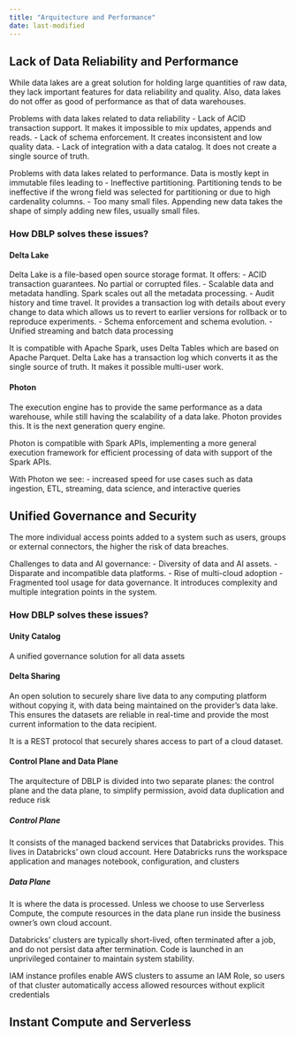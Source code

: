 ```yaml
---
title: "Arquitecture and Performance"
date: last-modified
---
```


## Lack of Data Reliability and Performance
While data lakes are a great solution for holding large quantities of raw data, they lack important features for data reliability and quality. Also, data lakes do not offer as good of performance as that of data warehouses.

Problems with data lakes related to data reliability
- Lack of ACID transaction support. It makes it impossible to mix updates, appends and reads.
- Lack of schema enforcement. It creates inconsistent and low quality data.
- Lack of integration with a data catalog. It does not create a single source of truth.

Problems with data lakes related to performance. Data is mostly kept in immutable files leading to
- Ineffective partitioning. Partitioning tends to be ineffective if the wrong field was selected for partitioning or due to high cardenality columns.
- Too many small files. Appending new data takes the shape of simply adding new files, usually small files.

### How DBLP solves these issues?

#### Delta Lake
Delta Lake is a file-based open source storage format. It offers:
- ACID transaction guarantees. No partial or corrupted files.
- Scalable data and metadata handling. Spark scales out all the metadata processing.
- Audit history and time travel. It provides a transaction log with details about every change to data which allows us to revert to earlier versions for rollback or to reproduce experiments.
- Schema enforcement and schema evolution. 
- Unified streaming and batch data processing

It is compatible with Apache Spark, uses Delta Tables which are based on Apache Parquet. Delta Lake has a transaction log which converts it as the single source of truth. It makes it possible multi-user work.

#### Photon
The execution engine has to provide the same performance as a data warehouse, while still having the scalability of a data lake. Photon provides this. It is the next generation query engine.

Photon is compatible with Spark APIs, implementing a more general execution framework for efficient processing of data with support of the Spark APIs.

With Photon we see:
- increased speed for use cases such as data ingestion, ETL, streaming, data science, and interactive queries


## Unified Governance and Security

The more individual access points added to a system such as users, groups or external connectors, the higher the risk of data breaches.

Challenges to data and AI governance:
- Diversity of data and AI assets.
- Disparate and incompatible data platforms.
- Rise of multi-cloud adoption
- Fragmented tool usage for data governance. It introduces complexity and multiple integration points in the system.

### How DBLP solves these issues?

#### Unity Catalog
A unified governance solution for all data assets

#### Delta Sharing
An open solution to securely share live data to any computing platform without copying it, with data being maintained on the provider's data lake. This ensures the datasets are reliable in real-time and provide the most current information to the data recipient.

It is a REST protocol that securely shares access to part of a cloud dataset.

#### Control Plane and Data Plane
The arquitecture of DBLP is divided into two separate planes: the control plane and the data plane, to simplify permission, avoid data duplication and reduce risk

##### Control Plane
It consists of the managed backend services that Databricks provides. This lives in Databricks' own cloud account. Here Databricks runs the workspace application and manages notebook, configuration, and clusters

##### Data Plane
It is where the data is processed. Unless we choose to use Serverless Compute, the compute resources in the data plane run inside the business owner's own cloud account.

Databricks' clusters are typically short-lived, often terminated after a job, and do not persist data after termination. Code is launched in an unprivileged container to maintain system stability.

IAM instance profiles enable AWS clusters to assume an IAM Role, so users of that cluster automatically access allowed resources without explicit credentials


## Instant Compute and Serverless

